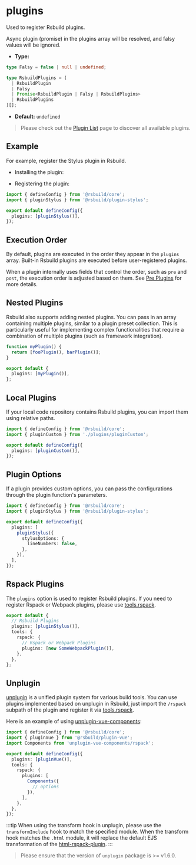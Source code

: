 # plugins

Used to register Rsbuild plugins.

Async plugin (promise) in the plugins array will be resolved, and falsy values will be ignored.

- **Type:**

```ts
type Falsy = false | null | undefined;

type RsbuildPlugins = (
  | RsbuildPlugin
  | Falsy
  | Promise<RsbuildPlugin | Falsy | RsbuildPlugins>
  | RsbuildPlugins
)[];
```

- **Default:** `undefined`

> Please check out the [Plugin List](/plugins/list/index) page to discover all available plugins.

## Example

For example, register the Stylus plugin in Rsbuild.

- Installing the plugin:


<PackageManagerTabs command="add @rsbuild/plugin-stylus -D" />

- Registering the plugin:

```ts title="rsbuild.config.ts"
import { defineConfig } from '@rsbuild/core';
import { pluginStylus } from '@rsbuild/plugin-stylus';

export default defineConfig({
  plugins: [pluginStylus()],
});
```

## Execution Order

By default, plugins are executed in the order they appear in the `plugins` array. Built-in Rsbuild plugins are executed before user-registered plugins.

When a plugin internally uses fields that control the order, such as `pre` and `post`, the execution order is adjusted based on them. See [Pre Plugins](/plugins/dev/core#pre-pluginss) for more details.

## Nested Plugins

Rsbuild also supports adding nested plugins. You can pass in an array containing multiple plugins, similar to a plugin preset collection. This is particularly useful for implementing complex functionalities that require a combination of multiple plugins (such as framework integration).

```ts title="rsbuild.config.ts"
function myPlugin() {
  return [fooPlugin(), barPlugin()];
}

export default {
  plugins: [myPlugin()],
};
```

## Local Plugins

If your local code repository contains Rsbuild plugins, you can import them using relative paths.

```ts title="rsbuild.config.ts"
import { defineConfig } from '@rsbuild/core';
import { pluginCustom } from './plugins/pluginCustom';

export default defineConfig({
  plugins: [pluginCustom()],
});
```

## Plugin Options

If a plugin provides custom options, you can pass the configurations through the plugin function's parameters.

```ts title="rsbuild.config.ts"
import { defineConfig } from '@rsbuild/core';
import { pluginStylus } from '@rsbuild/plugin-stylus';

export default defineConfig({
  plugins: [
    pluginStylus({
      stylusOptions: {
        lineNumbers: false,
      },
    }),
  ],
});
```

## Rspack Plugins

The `plugins` option is used to register Rsbuild plugins. If you need to register Rspack or Webpack plugins, please use [tools.rspack](/config/tools/rspack).

```ts title="rsbuild.config.ts"
export default {
  // Rsbuild Plugins
  plugins: [pluginStylus()],
  tools: {
    rspack: {
      // Rspack or Webpack Plugins
      plugins: [new SomeWebpackPlugin()],
    },
  },
};
```

## Unplugin

[unplugin](https://github.com/unjs/unplugin) is a unified plugin system for various build tools. You can use plugins implemented based on unplugin in Rsbuild, just import the `/rspack` subpath of the plugin and register it via [tools.rspack](/config/tools/rspack).

Here is an example of using [unplugin-vue-components](https://www.npmjs.com/package/unplugin-vue-components):

```ts
import { defineConfig } from '@rsbuild/core';
import { pluginVue } from '@rsbuild/plugin-vue';
import Components from 'unplugin-vue-components/rspack';

export default defineConfig({
  plugins: [pluginVue()],
  tools: {
    rspack: {
      plugins: [
        Components({
          // options
        }),
      ],
    },
  },
});
```

:::tip
When using the transform hook in unplugin, please use the `transformInclude` hook to match the specified module. When the transform hook matches the `.html` module, it will replace the default EJS transformation of the [html-rspack-plugin](https://github.com/rspack-contrib/html-rspack-plugin).
:::

> Please ensure that the version of `unplugin` package is >= v1.6.0.
